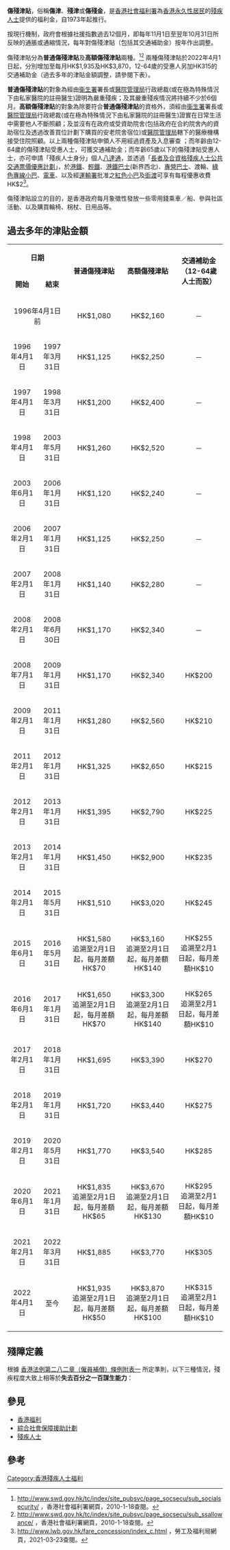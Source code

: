 {{Disability sidebar}}
'''傷殘津貼'''，俗稱'''傷津'''、'''殘津'''或'''傷殘金'''，是[[香港社會福利署|香港社會福利署]]為[[香港永久性居民|香港永久性居民]]的[[殘疾人士|殘疾人士]]提供的福利金，自1973年起推行。

按現行機制，政府會根據社援指數過去12個月，即每年11月1日至翌年10月31日所反映的通脹或通縮情況，每年對傷殘津貼（包括其交通補助金）按年作出調整。

傷殘津貼分為'''普通傷殘津貼'''及'''高額傷殘津貼'''兩種。<ref name=swd1>http://www.swd.gov.hk/tc/index/site_pubsvc/page_socsecu/sub_socialsecurity/ {{Wayback|url=http://www.swd.gov.hk/tc/index/site_pubsvc/page_socsecu/sub_socialsecurity/ |date=20081217021931 }} ，香港社會福利署網頁，2010-1-18查閱。</ref><ref>http://www.swd.gov.hk/tc/index/site_pubsvc/page_socsecu/sub_ssallowance/ {{Wayback|url=http://www.swd.gov.hk/tc/index/site_pubsvc/page_socsecu/sub_ssallowance/ |date=20081217011957 }} ，香港社會福利署網頁，2010-1-18查閱。</ref> 兩種傷殘津貼於2022年4月1日起，分別增加至每月HK$1,935及HK$3,870，12-64歲的受惠人另加HK315的交通補助金（過去多年的津貼金額調整，請參閱下表）。

'''普通傷殘津貼'''的對象為經由[[衞生署|衞生署]]署長或[[醫院管理局|醫院管理局]]行政總裁(或在極為特殊情況下由私家醫院的註冊醫生)證明為嚴重殘疾；及其嚴重殘疾情況將持續不少於6個月。'''高額傷殘津貼'''的對象為除要符合'''普通傷殘津貼'''的資格外，須經由[[衞生署|衞生署]]署長或[[醫院管理局|醫院管理局]]行政總裁(或在極為特殊情況下由私家醫院的註冊醫生)證實在日常生活中需要他人不斷照顧；及並沒有在政府或受資助院舍(包括政府在合約院舍內的資助宿位及透過改善買位計劃下購買的安老院舍宿位)或[[醫院管理局|醫院管理局]]轄下的醫療機構接受住院照顧。以上兩種傷殘津貼申領人不用經過資產及入息審查 ；而年齡由12-64歲的傷殘津貼受惠人士，可獲交通補助金；而年齡65歲以下的傷殘津貼受惠人士，亦可申請「殘疾人士身分」個人[[八達通|八達通]]，並透過「[[長者及合資格殘疾人士公共交通票價優惠計劃|長者及合資格殘疾人士公共交通票價優惠計劃]]」，於[[港鐵|港鐵]]、[[香港輕鐵|輕鐵]]、[[港鐵巴士|港鐵巴士]](新界西北)、[[香港巴士|專營巴士]]、渡輪、[[香港小巴|綠色專線小巴]]、[[香港電車|電車]]、以及經[[運輸署|運輸署]]批准之[[香港小巴|紅色小巴]]及[[街渡|街渡]]可享有每程優惠收費HK$2<ref>http://www.lwb.gov.hk/fare_concession/index_c.html {{Wayback|url=http://www.lwb.gov.hk/fare_concession/index_c.html |date=20120622184827 }} ，勞工及福利局網頁，2021-03-23查閱。</ref>。

傷殘津貼設立的目的，是香港政府每月象徵性發放一些零用錢乘車／船、參與社區活動、以及購買輪椅、柺杖、日用品等。

==過去多年的津貼金額==
{{Unreferenced section|time=2022-04-13T10:54:40+00:00}}

{| class="wikitable" align=center width=80%

|-
|align=center colspan=2| '''日期'''
|align=center rowspan=2| '''普通傷殘津貼'''
|align=center rowspan=2| '''高額傷殘津貼''' 
|align=center rowspan=2| '''交通補助金<br>（12-64歲人士而設）'''
|align=center rowspan=2| '''加減幅度'''
|-
|align=center| '''開始'''
|align=center| '''結束'''
|-
|align=center colspan=2| 1996年4月1日前
|align=center| HK$1,080
|align=center| HK$2,160
|align=center| －
|align=center| －
|-
|align=center| 1996年4月1日
|align=center| 1997年3月31日
|align=center| HK$1,125
|align=center| HK$2,250
|align=center| －
|align=center| +4.12%
|-
|align=center| 1997年4月1日
|align=center| 1998年3月31日
|align=center| HK$1,200
|align=center| HK$2,400
|align=center| －
|align=center| +6.66%
|-
|align=center| 1998年4月1日
|align=center| 2003年5月31日
|align=center| HK$1,260
|align=center| HK$2,520
|align=center| －
|align=center| +5.00%
|-
|align=center| 2003年6月1日
|align=center| 2006年1月31日
|align=center| HK$1,120
|align=center| HK$2,240
|align=center| －
|align=center| -11.10%
|-
|align=center| 2006年2月1日
|align=center| 2007年1月31日
|align=center| HK$1,125
|align=center| HK$2,250
|align=center| －
|align=center| +0.45%
|-
|align=center| 2007年2月1日
|align=center| 2008年1月31日
|align=center| HK$1,140
|align=center| HK$2,280
|align=center| －
|align=center| +1.33%
|-
|align=center| 2008年2月1日
|align=center| 2008年6月30日
|align=center| HK$1,170
|align=center| HK$2,340
|align=center| －
|align=center| +2.63%
|-
|align=center| 2008年7月1日
|align=center| 2009年1月31日
|align=center| HK$1,170
|align=center| HK$2,340
|align=center| HK$200
|align=center| －
|-
|align=center| 2009年2月1日
|align=center| 2011年1月31日
|align=center| HK$1,280
|align=center| HK$2,560
|align=center| HK$210
|align=center| +9.40%
|-
|align=center| 2011年2月1日
|align=center| 2012年1月31日
|align=center| HK$1,325
|align=center| HK$2,650
|align=center| HK$215
|align=center| +3.52%
|-
|align=center| 2012年2月1日
|align=center| 2013年1月31日
|align=center| HK$1,395
|align=center| HK$2,790
|align=center| HK$225
|align=center| +5.28%
|-
|align=center| 2013年2月1日
|align=center| 2014年1月31日
|align=center| HK$1,450
|align=center| HK$2,900
|align=center| HK$235
|align=center| +3.94%
|-
|align=center| 2014年2月1日
|align=center| 2015年5月31日
|align=center| HK$1,510
|align=center| HK$3,020
|align=center| HK$245
|align=center| +4.14%
|-
|align=center| 2015年6月1日
|align=center| 2016年5月31日
|align=center| HK$1,580<br>追溯至2月1日起，每月差額HK$70
|align=center| HK$3,160<br>追溯至2月1日起，每月差額HK$140
|align=center| HK$255<br>追溯至2月1日起，每月差額HK$10
|align=center| +4.64%
|-
|align=center| 2016年6月1日
|align=center| 2017年1月31日
|align=center| HK$1,650<br>追溯至2月1日起，每月差額HK$70
|align=center| HK$3,300<br>追溯至2月1日起，每月差額HK$140
|align=center| HK$265<br>追溯至2月1日起，每月差額HK$10
|align=center| +4.43%
|-
|align=center| 2017年2月1日
|align=center| 2018年1月31日
|align=center| HK$1,695
|align=center| HK$3,390
|align=center| HK$270
|align=center| +2.73%
|-
|align=center| 2018年2月1日
|align=center| 2019年1月31日
|align=center| HK$1,720
|align=center| HK$3,440
|align=center| HK$275
|align=center| +1.47%
|-
|align=center| 2019年2月1日
|align=center| 2020年5月31日
|align=center| HK$1,770
|align=center| HK$3,540
|align=center| HK$285
|align=center| +2.91%
|-
|align=center| 2020年6月1日
|align=center| 2021年1月31日
|align=center| HK$1,835<br>追溯至2月1日起，每月差額HK$65
|align=center| HK$3,670<br>追溯至2月1日起，每月差額HK$130
|align=center| HK$295<br>追溯至2月1日起，每月差額HK$10
|align=center| +3.67%
|-
|align=center| 2021年2月1日
|align=center| 2022年3月31日
|align=center| HK$1,885
|align=center| HK$3,770
|align=center| HK$305
|align=center| +2.72%
|-
|align=center| 2022年4月1日
|align=center| 至今
|align=center| HK$1,935<br>追溯至2月1日起，每月差額HK$50
|align=center| HK$3,870<br>追溯至2月1日起，每月差額HK$100
|align=center| HK$315<br>追溯至2月1日起，每月差額HK$10
|align=center| +2.65%
|}

==殘障定義==
根據 [http://www.legislation.gov.hk/blis_ind.nsf/6033a8cc1f220686482564840019d2f2/40cdee58e7184318482564b200130474?OpenDocument 香港法例第二八二章（僱員補償）條例附表一] {{Wayback|url=http://www.legislation.gov.hk/blis_ind.nsf/6033a8cc1f220686482564840019d2f2/40cdee58e7184318482564b200130474?OpenDocument |date=20070929132220 }} 所定準則，以下三種情況，殘疾程度大致上相等於'''失去百分之一百謀生能力'''：
{{quote|
甲、肢體殘障
# 失去四肢其中之二的功能
# 失去雙手或全部十隻手指的功能
# 失去雙足的功能
# 雙目完全失明
# 全身癱瘓
# 下身癱瘓
# 因疾病、殘疾以致長期臥床
# 導致永久地完全殘廢的其他損傷<br />
乙、聽覺極度受損
}}

==參見==
*[[香港福利|香港福利]]
*[[綜合社會保障援助計劃|綜合社會保障援助計劃]]
*[[殘疾人士|殘疾人士]]

==參考==
{{reflist}}

[[Category:香港殘疾人士福利|Category:香港殘疾人士福利]]